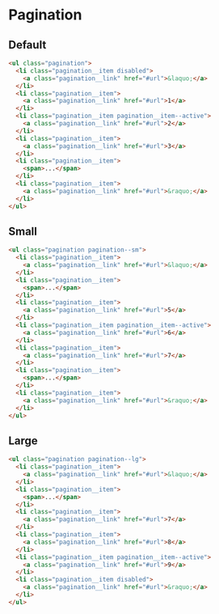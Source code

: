 # Pagination

## Default

```html
<ul class="pagination">
  <li class="pagination__item disabled">
    <a class="pagination__link" href="#url">&laquo;</a>
  </li>
  <li class="pagination__item">
    <a class="pagination__link" href="#url">1</a>
  </li>
  <li class="pagination__item pagination__item--active">
    <a class="pagination__link" href="#url">2</a>
  </li>
  <li class="pagination__item">
    <a class="pagination__link" href="#url">3</a>
  </li>
  <li class="pagination__item">
    <span>...</span>
  </li>
  <li class="pagination__item">
    <a class="pagination__link" href="#url">&raquo;</a>
  </li>
</ul>
```

## Small

```html
<ul class="pagination pagination--sm">
  <li class="pagination__item">
    <a class="pagination__link" href="#url">&laquo;</a>
  </li>
  <li class="pagination__item">
    <span>...</span>
  </li>
  <li class="pagination__item">
    <a class="pagination__link" href="#url">5</a>
  </li>
  <li class="pagination__item pagination__item--active">
    <a class="pagination__link" href="#url">6</a>
  </li>
  <li class="pagination__item">
    <a class="pagination__link" href="#url">7</a>
  </li>
  <li class="pagination__item">
    <span>...</span>
  </li>
  <li class="pagination__item">
    <a class="pagination__link" href="#url">&raquo;</a>
  </li>
</ul>
```

## Large

```html
<ul class="pagination pagination--lg">
  <li class="pagination__item">
    <a class="pagination__link" href="#url">&laquo;</a>
  </li>
  <li class="pagination__item">
    <span>...</span>
  </li>
  <li class="pagination__item">
    <a class="pagination__link" href="#url">7</a>
  </li>
  <li class="pagination__item">
    <a class="pagination__link" href="#url">8</a>
  </li>
  <li class="pagination__item pagination__item--active">
    <a class="pagination__link" href="#url">9</a>
  </li>
  <li class="pagination__item disabled">
    <a class="pagination__link" href="#url">&raquo;</a>
  </li>
</ul>
```
